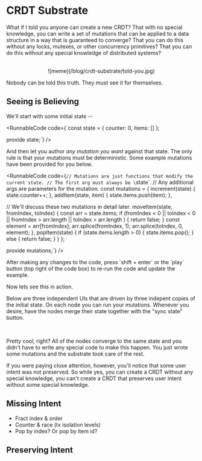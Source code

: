 
# CRDT Substrate

What if I told you anyone can create a new CRDT? That with no special knowledge, you can write a set of mutations that can be applied to a data structure in a way that is guaranteed to converge? That you can do this without any locks, mutexes, or other concurrency primitives? That you can do this without any special knowledge of distributed systems?

<br/>

<center>
![meme](/blog/crdt-substrate/told-you.jpg)
</center>

Nobody can be told this truth. They must see it for themselves.

## Seeing is Believing

We'll start with some initial state --

<RunnableCode code={`const state = {
  counter: 0,
  items: []
};

provide state;`} />

And then let you author _any mutation you want_ against that state. The only rule is that your mutations must be deterministic. Some example mutations have been provided for you below.

<RunnableCode code={`// Mutations are just functions that modify the current state.
// The first arg must always be \`state\`.
// Any additional args are parameters for the mutation.
const mutations = {
  increment(state) {
    state.counter++;
  },
  addItem(state, item) {
    state.items.push(item);
  },

  // We'll discuss these two mutations in detail later.
  moveItem(state, fromIndex, toIndex) {
    const arr = state.items;
    if (fromIndex < 0 || toIndex < 0 || fromIndex > arr.length || toIndex > arr.length
    ) {
      return false;
    }
    const element = arr[fromIndex];
    arr.splice(fromIndex, 1);
    arr.splice(toIndex, 0, element);
  },
  popItem(state) {
    if (state.items.length > 0) {
      state.items.pop();
    } else {
      return false;
    }
  }
};

provide mutations;`} />

<Callout type="info">
After making any changes to the code, press `shift + enter` or the `play` button (top right of the code box) to re-run the code and update the example.
</Callout>

Now lets see this in action.

Below are three independent UIs that are driven by three indepent copies of the initial state. On each node you can run your mutations. Whenever you desire, have the nodes merge their state together with the "sync state" button.

<br/>
<Nodes />

Pretty cool, right? All of the nodes converge to the same state and you didn't have to write any special code to make this happen. You just wrote some mutations and the substrate took care of the rest.

If you were paying close attention, however, you'll notice that some user intent was not preserved. So while yes, you can create a CRDT without any special knowledge, you can't create a CRDT that preserves user intent without some special knowledge.


## Missing Intent

- Fract index & order
- Counter & race (tx isolation levels)
- Pop by index? Or pop by item id?

## Preserving Intent

